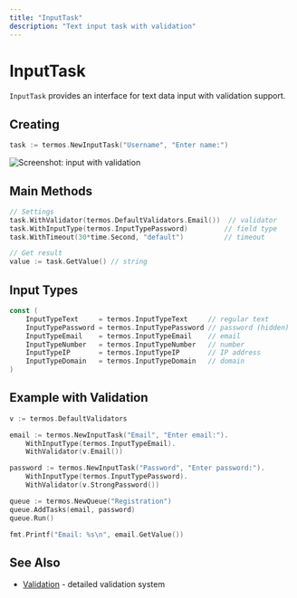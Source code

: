 ```yaml
---
title: "InputTask"
description: "Text input task with validation"
---
```


# InputTask

`InputTask` provides an interface for text data input with validation support.

## Creating

```go
task := termos.NewInputTask("Username", "Enter name:")
```

![Screenshot: input with validation](/images/pic_4.png)

## Main Methods

```go
// Settings
task.WithValidator(termos.DefaultValidators.Email())  // validator
task.WithInputType(termos.InputTypePassword)         // field type
task.WithTimeout(30*time.Second, "default")          // timeout

// Get result
value := task.GetValue() // string
```

## Input Types

```go
const (
    InputTypeText     = termos.InputTypeText     // regular text
    InputTypePassword = termos.InputTypePassword // password (hidden)
    InputTypeEmail    = termos.InputTypeEmail    // email
    InputTypeNumber   = termos.InputTypeNumber   // number
    InputTypeIP       = termos.InputTypeIP       // IP address
    InputTypeDomain   = termos.InputTypeDomain   // domain
)
```

## Example with Validation

```go
v := termos.DefaultValidators

email := termos.NewInputTask("Email", "Enter email:").
    WithInputType(termos.InputTypeEmail).
    WithValidator(v.Email())

password := termos.NewInputTask("Password", "Enter password:").
    WithInputType(termos.InputTypePassword).
    WithValidator(v.StrongPassword())

queue := termos.NewQueue("Registration")
queue.AddTasks(email, password)
queue.Run()

fmt.Printf("Email: %s\n", email.GetValue())
```

## See Also

- [Validation](/en/validation/overview) - detailed validation system
